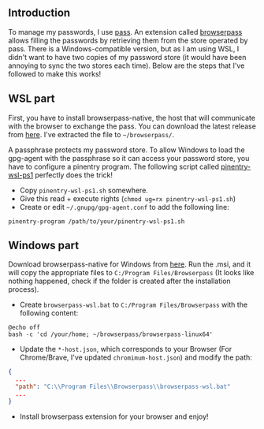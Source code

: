 ## Introduction

To manage my passwords, I use [pass](https://www.passwordstore.org/). An extension called [browserpass](https://github.com/browserpass/browserpass-native) allows filling the passwords by retrieving them from the store operated by pass. There is a Windows-compatible version, but as I am using WSL, I didn't want to have two copies of my password store (it would have been annoying to sync the two stores each time). Below are the steps that I've followed to make this works!

## WSL part

First, you have to install browserpass-native, the host that will communicate with the browser to exchange the pass. You can download the latest release from [here](https://github.com/browserpass/browserpass-native). I've extracted the file to `~/browserpass/`.

A passphrase protects my password store. To allow Windows to load the gpg-agent with the passphrase so it can access your password store, you have to configure a pinentry program. The following script called [pinentry-wsl-ps1](https://github.com/diablodale/pinentry-wsl-ps1) perfectly does the trick!

- Copy `pinentry-wsl-ps1.sh` somewhere.
- Give this read + execute rights (`chmod ug=rx pinentry-wsl-ps1.sh`)
- Create or edit `~/.gnupg/gpg-agent.conf` to add the following line:

```shell
pinentry-program /path/to/your/pinentry-wsl-ps1.sh
```

## Windows part

Download browserpass-native for Windows from [here](https://github.com/browserpass/browserpass-native). Run the .msi, and it will copy the appropriate files to `C:/Program Files/Browserpass` (It looks like nothing happened, check if the folder is created after the installation process).

- Create `browserpass-wsl.bat` to `C:/Program Files/Browserpass` with the following content:

```batch
@echo off
bash -c 'cd /your/home; ~/browserpass/browserpass-linux64'
```

- Update the `*-host.json`, which corresponds to your Browser (For Chrome/Brave, I've updated `chromimum-host.json`) and modify the path:

```json
{
  ...
  "path": "C:\\Program Files\\Browserpass\\browserpass-wsl.bat"
  ...
}
```

- Install browserpass extension for your browser and enjoy!
